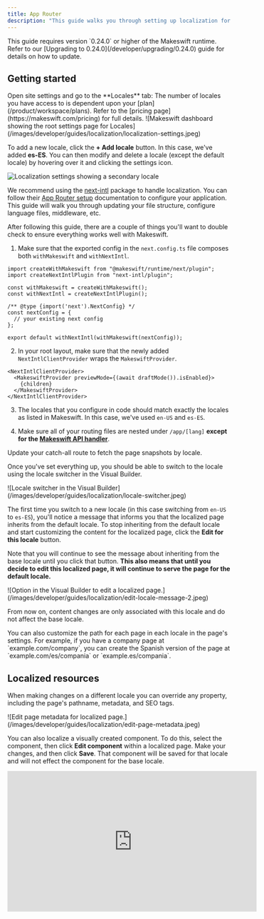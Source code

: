 ```yaml
---
title: App Router
description: "This guide walks you through setting up localization for your Makeswift site so you can visually customize your site for different locales."
---
```



<Note>
  This guide requires version `0.24.0` or higher of the Makeswift runtime. Refer
  to our [Upgrading to 0.24.0](/developer/upgrading/0.24.0) guide for details on
  how to update.
</Note>

## Getting started

<Steps>

<Step title="Add locales in the Makeswift Visual Builder">
Open site settings and go to the **Locales** tab:

<Note>
  The number of locales you have access to is dependent upon your
  [plan](/product/workspace/plans). Refer to the [pricing
  page](https://makeswift.com/pricing) for full details.
</Note>

<Frame>
  ![Makeswift dashboard showing the root settings page for
  Locales](/images/developer/guides/localization/localization-settings.jpeg)
</Frame>

To add a new locale, click the **+ Add locale** button. In this case, we've added **es-ES**. You can then modify and delete a locale (except the default locale) by hovering over it and clicking the settings icon.

<Frame>
  <img
    src="/images/developer/guides/localization/secondary-locale.jpeg"
    alt="Localization settings showing a secondary locale"
  />
</Frame>

</Step>

<Step title="Configure next-intl for your application">

We recommend using the [next-intl](https://next-intl.dev/) package to handle localization. You can follow their [App Router setup](https://next-intl.dev/docs/getting-started/app-router/with-i18n-routing) documentation to configure your application. This guide will walk you through updating your file structure, configure language files, middleware, etc.

After following this guide, there are a couple of things you'll want to double check to ensure everything works well with Makeswift.

1. Make sure that the exported config in the `next.config.ts` file composes both `withMakeswift` and `withNextIntl`.

```tsx
import createWithMakeswift from "@makeswift/runtime/next/plugin";
import createNextIntlPlugin from "next-intl/plugin";

const withMakeswift = createWithMakeswift();
const withNextIntl = createNextIntlPlugin();

/** @type {import('next').NextConfig} */
const nextConfig = {
  // your existing next config
};

export default withNextIntl(withMakeswift(nextConfig));
```

2. In your root layout, make sure that the newly added `NextIntlClientProvider` wraps the `MakeswiftProvider`.

```tsx
<NextIntlClientProvider>
  <MakeswiftProvider previewMode={(await draftMode()).isEnabled}>
    {children}
  </MakeswiftProvider>
</NextIntlClientProvider>
```

3. The locales that you configure in code should match exactly the locales as listed in Makeswift. In this case, we've used `en-US` and `es-ES`.

4. Make sure all of your routing files are nested under `/app/[lang]` **except for the [Makeswift API handler](/developer/reference/makeswift-api-handler)**.

</Step>

<Step title="Fetch snapshots by locale">

Update your catch-all route to fetch the page snapshots by locale.

<AppCatchAllLocalizedExample />

</Step>

<Step title="Edit your pages in the builder">

Once you've set everything up, you should be able to switch to the locale using the locale switcher in the Visual Builder.

<Frame>
  ![Locale switcher in the Visual
  Builder](/images/developer/guides/localization/locale-switcher.jpeg)
</Frame>

The first time you switch to a new locale (in this case switching from `en-US` to `es-ES`), you'll notice a message that informs you that the localized page inherits from the default locale. To stop inheriting from the default locale and start customizing the content for the localized page, click the **Edit for this locale** button.

Note that you will continue to see the message about inheriting from the base locale until you click that button. **This also means that until you decide to edit this localized page, it will continue to serve the page for the default locale.**

<Frame>
  ![Option in the Visual Builder to edit a localized
  page.](/images/developer/guides/localization/edit-locale-message-2.jpeg)
</Frame>

From now on, content changes are only associated with this locale and do not affect the base locale.

<Note>
  You can also customize the path for each page in each locale in the page's
  settings. For example, if you have a company page at `example.com/company`,
  you can create the Spanish version of the page at `example.com/es/compania` or
  `example.es/compania`.
</Note>

</Step>

</Steps>

## Localized resources

When making changes on a different locale you can override any property, including the page's pathname, metadata, and SEO tags.

<Frame>
  ![Edit page metadata for localized
  page.](/images/developer/guides/localization/edit-page-metadata.jpeg)
</Frame>

You can also localize a visually created component. To do this, select the component, then click **Edit component** within a localized page. Make your changes, and then click **Save**. That component will be saved for that locale and will not effect the component for the base locale.

<Frame>
  <iframe
    width="560"
    height="315"
    className="w-full aspect-video"
    src="https://www.youtube.com/embed/B7CbZnqjMQI"
    title="Scheduled publishing"
    frameborder="0"
    allow="accelerometer; autoplay; clipboard-write; encrypted-media; gyroscope; picture-in-picture"
    allowfullscreen
  />
</Frame>
